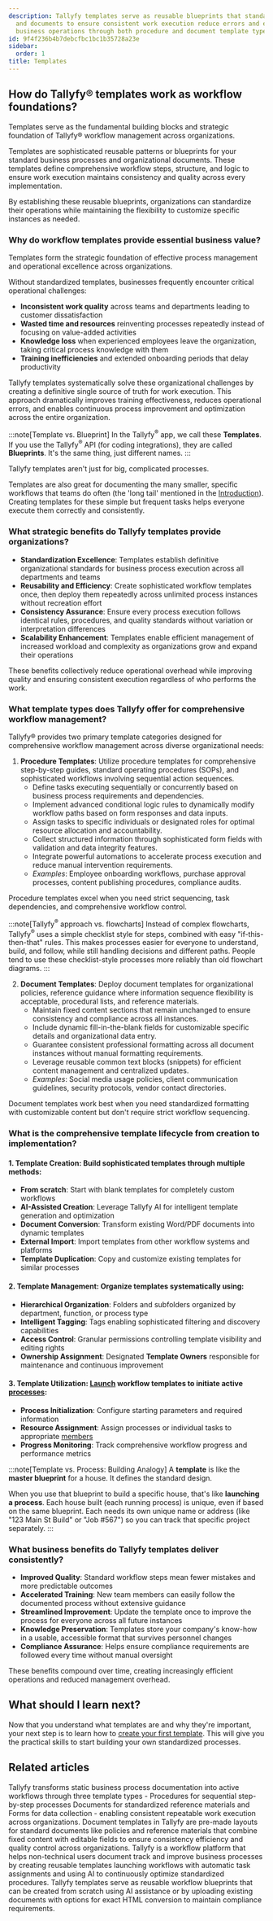 ```yaml
---
description: Tallyfy templates serve as reusable blueprints that standardize processes
  and documents to ensure consistent work execution reduce errors and enable scalable
  business operations through both procedure and document template types.
id: 9f4f236b4b7debcfbc1bc1b35728a23e
sidebar:
  order: 1
title: Templates
---
```


## How do Tallyfy® templates work as workflow foundations?

Templates serve as the fundamental building blocks and strategic foundation of Tallyfy® workflow management across organizations.

Templates are sophisticated reusable patterns or blueprints for your standard business processes and organizational documents. These templates define comprehensive workflow steps, structure, and logic to ensure work execution maintains consistency and quality across every implementation.

By establishing these reusable blueprints, organizations can standardize their operations while maintaining the flexibility to customize specific instances as needed.

### Why do workflow templates provide essential business value?

Templates form the strategic foundation of effective process management and operational excellence across organizations.

Without standardized templates, businesses frequently encounter critical operational challenges:
- **Inconsistent work quality** across teams and departments leading to customer dissatisfaction
- **Wasted time and resources** reinventing processes repeatedly instead of focusing on value-added activities
- **Knowledge loss** when experienced employees leave the organization, taking critical process knowledge with them
- **Training inefficiencies** and extended onboarding periods that delay productivity

Tallyfy templates systematically solve these organizational challenges by creating a definitive single source of truth for work execution. This approach dramatically improves training effectiveness, reduces operational errors, and enables continuous process improvement and optimization across the entire organization.

:::note[Template vs. Blueprint]
In the Tallyfy<sup>®</sup> app, we call these **Templates**. If you use the Tallyfy<sup>®</sup> API (for coding integrations), they are called **Blueprints**. It's the same thing, just different names.
:::

Tallyfy templates aren't just for big, complicated processes.

Templates are also great for documenting the many smaller, specific workflows that teams do often (the 'long tail' mentioned in the [Introduction](/products/pro/)). Creating templates for these simple but frequent tasks helps everyone execute them correctly and consistently.

### What strategic benefits do Tallyfy templates provide organizations?

- **Standardization Excellence**: Templates establish definitive organizational standards for business process execution across all departments and teams
- **Reusability and Efficiency**: Create sophisticated workflow templates once, then deploy them repeatedly across unlimited process instances without recreation effort
- **Consistency Assurance**: Ensure every process execution follows identical rules, procedures, and quality standards without variation or interpretation differences
- **Scalability Enhancement**: Templates enable efficient management of increased workload and complexity as organizations grow and expand their operations

These benefits collectively reduce operational overhead while improving quality and ensuring consistent execution regardless of who performs the work.

### What template types does Tallyfy offer for comprehensive workflow management?

Tallyfy® provides two primary template categories designed for comprehensive workflow management across diverse organizational needs:

1. **Procedure Templates**: Utilize procedure templates for comprehensive step-by-step guides, standard operating procedures (SOPs), and sophisticated workflows involving sequential action sequences.
   - Define tasks executing sequentially or concurrently based on business process requirements and dependencies.
   - Implement advanced conditional logic rules to dynamically modify workflow paths based on form responses and data inputs.
   - Assign tasks to specific individuals or designated roles for optimal resource allocation and accountability.
   - Collect structured information through sophisticated form fields with validation and data integrity features.
   - Integrate powerful automations to accelerate process execution and reduce manual intervention requirements.
   - *Examples*: Employee onboarding workflows, purchase approval processes, content publishing procedures, compliance audits.

Procedure templates excel when you need strict sequencing, task dependencies, and comprehensive workflow control.

:::note[Tallyfy<sup>®</sup> approach vs. flowcharts]
Instead of complex flowcharts, Tallyfy<sup>®</sup> uses a simple checklist style for steps, combined with easy "if-this-then-that" rules. This makes processes easier for everyone to understand, build, and follow, while still handling decisions and different paths. People tend to use these checklist-style processes more reliably than old flowchart diagrams.
:::

2. **Document Templates**: Deploy document templates for organizational policies, reference guidance where information sequence flexibility is acceptable, procedural lists, and reference materials.
   - Maintain fixed content sections that remain unchanged to ensure consistency and compliance across all instances.
   - Include dynamic fill-in-the-blank fields for customizable specific details and organizational data entry.
   - Guarantee consistent professional formatting across all document instances without manual formatting requirements.
   - Leverage reusable common text blocks (snippets) for efficient content management and centralized updates.
   - *Examples*: Social media usage policies, client communication guidelines, security protocols, vendor contact directories.

Document templates work best when you need standardized formatting with customizable content but don't require strict workflow sequencing.

### What is the comprehensive template lifecycle from creation to implementation?

#### 1. Template Creation: Build sophisticated templates through multiple methods:
   - **From scratch**: Start with blank templates for completely custom workflows
   - **AI-Assisted Creation**: Leverage Tallyfy AI for intelligent template generation and optimization
   - **Document Conversion**: Transform existing Word/PDF documents into dynamic templates
   - **External Import**: Import templates from other workflow systems and platforms
   - **Template Duplication**: Copy and customize existing templates for similar processes

#### 2. Template Management: Organize templates systematically using:
   - **Hierarchical Organization**: Folders and subfolders organized by department, function, or process type
   - **Intelligent Tagging**: Tags enabling sophisticated filtering and discovery capabilities
   - **Access Control**: Granular permissions controlling template visibility and editing rights
   - **Ownership Assignment**: Designated **Template Owners** responsible for maintenance and continuous improvement

#### 3. Template Utilization: [Launch](/products/pro/launching/) workflow templates to initiate active [processes](/products/pro/tracking-and-tasks/processes/):
   - **Process Initialization**: Configure starting parameters and required information
   - **Resource Assignment**: Assign processes or individual tasks to appropriate [members](/products/pro/documenting/members/)
   - **Progress Monitoring**: Track comprehensive workflow progress and performance metrics

:::note[Template vs. Process: Building Analogy]
A **template** is like the **master blueprint** for a house. It defines the standard design.

When you use that blueprint to build a specific house, that's like **launching a process**. Each house built (each running process) is unique, even if based on the same blueprint. Each needs its own unique name or address (like "123 Main St Build" or "Job #567") so you can track that specific project separately.
:::

### What business benefits do Tallyfy templates deliver consistently?

- **Improved Quality**: Standard workflow steps mean fewer mistakes and more predictable outcomes
- **Accelerated Training**: New team members can easily follow the documented process without extensive guidance
- **Streamlined Improvement**: Update the template once to improve the process for everyone across all future instances
- **Knowledge Preservation**: Templates store your company's know-how in a usable, accessible format that survives personnel changes
- **Compliance Assurance**: Helps ensure compliance requirements are followed every time without manual oversight

These benefits compound over time, creating increasingly efficient operations and reduced management overhead.


<PageTree />

## What should I learn next?

Now that you understand what templates are and why they're important, your next step is to learn how to [create your first template](/products/pro/documenting/templates/create-template/). This will give you the practical skills to start building your own standardized processes.


## Related articles
<CardGrid>
<LinkTitleCard header="<b>Pro > Essentials</b>" href="/products/pro/documenting/" > Tallyfy transforms static business process documentation into active workflows through three template types - Procedures for sequential step-by-step processes Documents for standardized reference materials and Forms for data collection - enabling consistent repeatable work execution across organizations. </LinkTitleCard>
<LinkTitleCard header="<b>Documenting > Documents</b>" href="/products/pro/documenting/documents/" > Document templates in Tallyfy are pre-made layouts for standard documents like policies and reference materials that combine fixed content with editable fields to ensure consistency efficiency and quality control across organizations. </LinkTitleCard>
<LinkTitleCard header="<b>Introduction</b>" href="/products/pro/" > Tallyfy is a workflow platform that helps non-technical users document track and improve business processes by creating reusable templates launching workflows with automatic task assignments and using AI to continuously optimize standardized procedures. </LinkTitleCard>
<LinkTitleCard header="<b>Templates > How to create templates in Tallyfy</b>" href="/products/pro/documenting/templates/create-template/" > Tallyfy templates serve as reusable workflow blueprints that can be created from scratch using AI assistance or by uploading existing documents with options for exact HTML conversion to maintain compliance requirements. </LinkTitleCard>
</CardGrid>